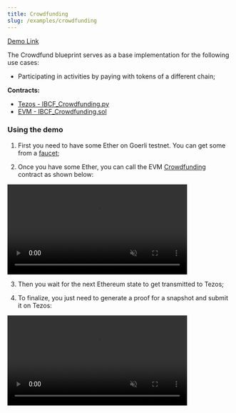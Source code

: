```yaml
---
title: Crowdfunding
slug: /examples/crowdfunding
---
```



[Demo Link](https://ibcf.dev.gke.papers.tech/Crowdfund)

The Crowdfund blueprint serves as a base implementation for the following use cases:

  - Participating in activities by paying with tokens of a different chain;

**Contracts:**
  - [Tezos - IBCF_Crowdfunding.py](https://github.com/Acurast/acurast-hyperdrive/blob/main/contracts/tezos/blueprints/IBCF_Crowdfunding.py)
  - [EVM - IBCF_Crowdfunding.sol](https://github.com/Acurast/acurast-hyperdrive/blob/main/contracts/evm/blueprints/IBCF_Crowdfunding.sol)

### Using the demo

1. First you need to have some Ether on Goerli testnet. You can get some from a [faucet](https://goerli-faucet.pk910.de/);

2. Once you have some Ether, you can call the EVM [Crowdfunding](https://goerli.etherscan.io/address/0x79a20860c063a70EB483f5b6fb70b9CaDb022729) contract as shown below:

<div style={{ display: "flex", justifyContent: "center" }}>
    <video width="80%" loop controls autoPlay muted>
        <source src={require('@site/static/guides/fund.mp4').default} type='video/webm' />
    </video>
</div>

<div class="padding-vert--md"></div>

3. Then you wait for the next Ethereum state to get transmitted to Tezos;

<center>
  <ThemedImage
    width="520px"
    sources={{
      light: useBaseUrl("/guides/tezos_validator.png"),
      dark: useBaseUrl("/guides/tezos_validator.png"),
    }}
  />
</center>

<div class="padding-vert--md"></div>

4. To finalize, you just need to generate a proof for a snapshot and submit it on Tezos:

<div style={{ display: "flex", justifyContent: "center" }}>
    <video width="80%" loop controls autoPlay muted>
        <source src={require('@site/static/guides/confirm_fund.mp4').default} type='video/webm' />
    </video>
</div>
